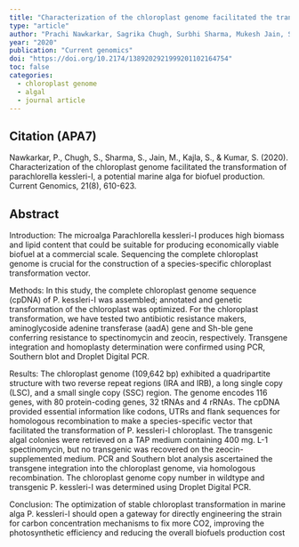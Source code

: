 ```yaml
---
title: "Characterization of the chloroplast genome facilitated the transformation of parachlorella kessleri-I, a potential marine alga for biofuel production"
type: "article"
author: "Prachi Nawkarkar, Sagrika Chugh, Surbhi Sharma, Mukesh Jain, Sachin Kajla, Shashi Kumar"
year: "2020"
publication: "Current genomics"
doi: "https://doi.org/10.2174/1389202921999201102164754"
toc: false
categories:
  - chloroplast genome
  - algal
  - journal article
---
```


## Citation (APA7)

Nawkarkar, P., Chugh, S., Sharma, S., Jain, M., Kajla, S., & Kumar, S. (2020). Characterization of the chloroplast genome facilitated the transformation of parachlorella kessleri-I, a potential marine alga for biofuel production. Current Genomics, 21(8), 610-623.

## Abstract

Introduction: The microalga Parachlorella kessleri-I produces high biomass and lipid content that could be suitable for producing economically viable biofuel at a commercial scale. Sequencing the complete chloroplast genome is crucial for the construction of a species-specific chloroplast transformation vector.

Methods: In this study, the complete chloroplast genome sequence (cpDNA) of P. kessleri-I was assembled; annotated and genetic transformation of the chloroplast was optimized. For the chloroplast transformation, we have tested two antibiotic resistance makers, aminoglycoside adenine transferase (aadA) gene and Sh-ble gene conferring resistance to spectinomycin and zeocin, respectively. Transgene integration and homoplasty determination were confirmed using PCR, Southern blot and Droplet Digital PCR.

Results: The chloroplast genome (109,642 bp) exhibited a quadripartite structure with two reverse repeat regions (IRA and IRB), a long single copy (LSC), and a small single copy (SSC) region. The genome encodes 116 genes, with 80 protein-coding genes, 32 tRNAs and 4 rRNAs. The cpDNA provided essential information like codons, UTRs and flank sequences for homologous recombination to make a species-specific vector that facilitated the transformation of P. kessleri-I chloroplast. The transgenic algal colonies were retrieved on a TAP medium containing 400 mg. L-1 spectinomycin, but no transgenic was recovered on the zeocin-supplemented medium. PCR and Southern blot analysis ascertained the transgene integration into the chloroplast genome, via homologous recombination. The chloroplast genome copy number in wildtype and transgenic P. kessleri-I was determined using Droplet Digital PCR.

Conclusion: The optimization of stable chloroplast transformation in marine alga P. kessleri-I should open a gateway for directly engineering the strain for carbon concentration mechanisms to fix more CO2, improving the photosynthetic efficiency and reducing the overall biofuels production cost
